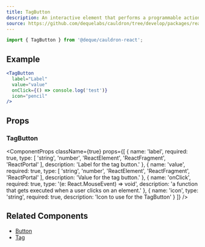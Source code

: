 ```yaml
---
title: TagButton
description: An interactive element that performs a programmable action when clicked by the user, displayed as a label and value with symbol image.
source: https://github.com/dequelabs/cauldron/tree/develop/packages/react/src/components/TagButton/index.tsx
---
```



```js
import { TagButton } from '@deque/cauldron-react';
```

## Example

```jsx example
<TagButton
  label="Label"
  value="value"
  onClick={() => console.log('test')}
  icon="pencil"
/>
```

## Props

### TagButton

<ComponentProps
  className={true}
  props={[
    {
      name: 'label',
      required: true,
      type: [
        'string',
        'number',
        'ReactElement',
        'ReactFragment',
        'ReactPortal'
      ],
      description: 'Label for the tag button.'
    },
    {
      name: 'value',
      required: true,
      type: [
        'string',
        'number',
        'ReactElement',
        'ReactFragment',
        'ReactPortal'
      ],
      description: 'Value for the tag button.'
    },
    {
      name: 'onClick',
      required: true,
      type: '(e: React.MouseEvent<HTMLButtonElement>) => void',
      description: 'a function that gets executed when a user clicks on an element.'
    },
    {
      name: 'icon',
      type: 'string',
      required: true,
      description: 'Icon to use for the TagButton'
    }
  ]}
/>

## Related Components

- [Button](./Button)
- [Tag](./Tag)
